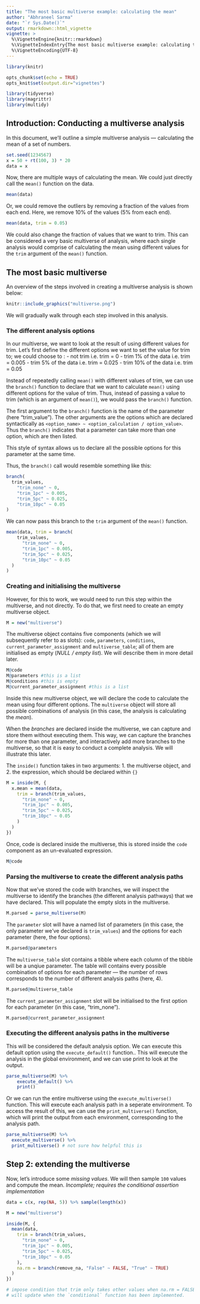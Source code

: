 ```yaml
---
title: "The most basic multiverse example: calculating the mean"
author: "Abhraneel Sarma"
date: "`r Sys.Date()`"
output: rmarkdown::html_vignette
vignette: >
  %\VignetteEngine{knitr::rmarkdown}
  %\VignetteIndexEntry{The most basic multiverse example: calculating the mean}
  %\VignetteEncoding{UTF-8}
---
```


```r
library(knitr)

opts_chunk$set(echo = TRUE)
opts_knit$set(output.dir="vignettes")

library(tidyverse)
library(magrittr)
library(multidy)
```

## Introduction: Conducting a multiverse analysis

In this document, we'll outline a simple multiverse analysis --- calculating the mean of a set of numbers.

```r
set.seed(1234567)
x = 50 + rt(100, 3) * 20
data = x
```

Now, there are multiple ways of calculating the mean. We could just directly call the `mean()` function on the data.

```r
mean(data)
```

Or, we could remove the outliers by removing a fraction of the values from each end. Here, we remove 10% of the values (5% from each end).

```r
mean(data, trim = 0.05)
```

We could also change the fraction of values that we want to trim. This can be considered a very basic multiverse of analysis, where each single analysis would comprise of calculating the mean using different values for the `trim` argument of the `mean()` function.

## The most basic multiverse

An overview of the steps involved in creating a multiverse analysis is shown below:


```r
knitr::include_graphics("multiverse.png")
```

We will gradually walk through each step involved in this analysis.

### The different analysis options

In our multiverse, we want to look at the result of using different values for trim. Let's first define the different options we want to set the value for trim to; we could choose to :
- not trim i.e. trim = 0
- trim 1% of the data i.e. trim = 0.005
- trim 5% of the data i.e. trim = 0.025
- trim 10% of the data i.e. trim = 0.05

Instead of repeatedly calling `mean()` with different values of trim, we can use the `branch()` function to declare that we want to calculate `mean()` using different options for the value of trim. Thus, instead of passing a value to trim (which is an argument of `mean()`), we would pass the `branch()` function.

The first argument to the `branch()` function is the name of the parameter (here "trim_value"). The other arguments are the options which are declared syntactically as `<option_name> ~ <option_calculation / option_value>`. Thus the `branch()` indicates that a parameter can take more than one option, which are then listed. 

This style of syntax allows us to declare all the possible options for this parameter at the same time. 

Thus, the `branch()` call would resemble something like this:

```r
branch(
  trim_values,
    "trim_none" ~ 0,
    "trim_1pc" ~ 0.005,
    "trim_5pc" ~ 0.025,
    "trim_10pc" ~ 0.05
)
```

We can now pass this branch to the `trim` argument of the `mean()` function.

```r
mean(data, trim = branch(
    trim_values,
      "trim_none" ~ 0,
      "trim_1pc" ~ 0.005,
      "trim_5pc" ~ 0.025,
      "trim_10pc" ~ 0.05
  )
)
```

### Creating and initialising the multiverse

However, for this to work, we would need to run this step within the multiverse, and not directly. To do that, we first need to create an empty multiverse object.

```r
M = new("multiverse")
```

The multiverse object contains five components (which we will subsequently refer to as slots): `code`, `parameters`, `conditions`, `current_parameter_assignment` and `multiverse_table`; all of them are initialised as empty (*NULL / empty list*). We will describe them in more detail later.

```r
M@code
M@parameters #this is a list
M@conditions #this is empty
M@current_parameter_assignment #this is a list
```

Inside this new multiverse object, we will declare the code to calculate the mean using four different options. The `multiverse` object will store all possible combinations of analysis (in this case, the analysis is calculating the *mean*). 

When the *branches* are declared inside the multiverse, we can capture and store them without executing them. This way, we can capture the branches for more than one parameter, and interactively add more branches to the multiverse, so that it is easy to conduct a complete analysis. We will illustrate this later.

The `inside()` function takes in two arguments:
1. the multiverse object, and
2. the expression, which should be declared within `{}`

```r
M = inside(M, {
  x.mean = mean(data, 
    trim = branch(trim_values,
      "trim_none" ~ 0,
      "trim_1pc" ~ 0.005,
      "trim_5pc" ~ 0.025,
      "trim_10pc" ~ 0.05
    )
  )
})
```

Once, code is declared inside the multiverse, this is stored inside the `code` component as an un-evaluated expression.

```r
M@code
```

### Parsing the multiverse to create the different analysis paths

Now that we've stored the code with branches, we will inspect the multiverse to identify the branches (the different analysis pathways) that we have declared. This will populate the empty slots in the multiverse.

```r
M.parsed = parse_multiverse(M)
```

The `parameter` slot will have a named list of parameters (in this case, the only parameter we've declared is `trim_values`) and the options for each parameter (here, the four options).

```r
M.parsed@parameters
```

The `multiverse_table` slot contains a tibble where each column of the tibble will be a unqiue parameter. The table will contains every possible combination of options for each parameter --- the number of rows corresponds to the number of different analysis paths (here, 4).

```r
M.parsed@multiverse_table
```

The `current_parameter_assignment` slot will be initialised to the first option for each parameter (in this case, "trim_none").

```r
M.parsed@current_parameter_assignment
```

### Executing the different analysis paths in the multiverse

This will be considered the default analysis option. We can execute this default option using the `execute_default()` function.. This will execute the analysis in the global environment, and we can use print to look at the output.

```r
parse_multiverse(M) %>%
    execute_default() %>%
    print()
```

Or we can run the entire multiverse using the `execute_multiverse()` function. This will execute each analysis path in a seperate environment. To access the result of this, we can use the `print_multiverse()` function, which will print the output from each environment, corresponding to the analysis path.

```r
parse_multiverse(M) %>%
  execute_multiverse() %>%
  print_multiverse() # not sure how helpful this is
```

## Step 2: extending the multiverse

Now, let's introduce some *missing values*. We will then sample `100` values and compute the mean.
*Incomplete; requires the conditional assertion implementation*

```r
data = c(x, rep(NA, 5)) %>% sample(length(x))

M = new("multiverse")

inside(M, {
  mean(data, 
    trim = branch(trim_values,
      "trim_none" ~ 0,
      "trim_1pc" ~ 0.005,
      "trim_5pc" ~ 0.025,
      "trim_10pc" ~ 0.05
    ), 
    na.rm = branch(remove_na, "False" ~ FALSE, "True" ~ TRUE)
  )
})

# impose condition that trim only takes other values when na.rm = FALSE. All the other instances are redundant.
# will update when the `conditional` function has been implemented.


```

